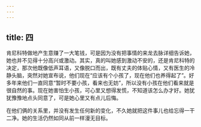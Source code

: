 ```yaml
---
---
---
```

title: 四
---




肯尼科特做地产生意赚了一大笔钱，可是因为没有把事情的来龙去脉详细告诉她，她也并不见得十分高兴或激动。其实，真的叫她感到激动不安的，还是肯尼科特的决定，那次他既像低声耳语，又像脱口而出，既有丈夫的体贴心情，又有医生的冷静头脑，突然对她宣布说，他们现在“应该有个小孩了，现在他们也养得起了”。好多年来他们一直同意“暂时不要小孩，看来也无妨”，所以没有小孩在他们看来就是很自然的事。现在她害怕生小孩，可心里又想得发慌，不知道该怎么办才好。她犹犹豫豫地点头同意了，可是她心里又有点儿后悔。

在他们俩的关系里，并没有发生任何新的变化，不久她就把这件事儿也给忘得一干二净。她的生活仍然如同从前一样漫无目标。